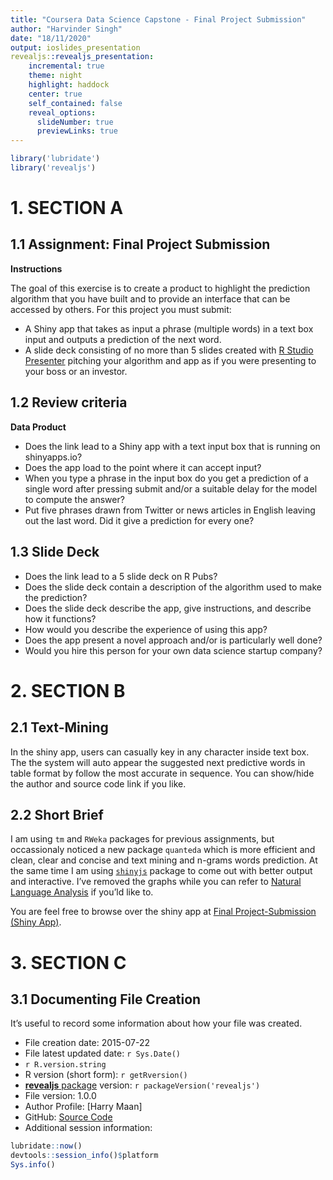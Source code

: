```yaml
---
title: "Coursera Data Science Capstone - Final Project Submission"
author: "Harvinder Singh"
date: "18/11/2020"
output: ioslides_presentation
revealjs::revealjs_presentation:
    incremental: true
    theme: night
    highlight: haddock
    center: true
    self_contained: false
    reveal_options:
      slideNumber: true
      previewLinks: true
---
```



```r
library('lubridate')
library('revealjs')
```

# 1. SECTION A

## 1.1 Assignment: Final Project Submission

**Instructions**

  The goal of this exercise is to create a product to highlight the prediction algorithm that you have built and to provide an interface that can be accessed by others. For this project you must submit:

  - A Shiny app that takes as input a phrase (multiple words) in a text box input and outputs a prediction of the next word.
  - A slide deck consisting of no more than 5 slides created with [R Studio Presenter](https://support.rstudio.com/hc/en-us/articles/200486468-Authoring-R-Presentations) pitching your algorithm and app as if you were presenting to your boss or an investor.

## 1.2 Review criteria

**Data Product**

  - Does the link lead to a Shiny app with a text input box that is running on shinyapps.io?
  - Does the app load to the point where it can accept input?
  - When you type a phrase in the input box do you get a prediction of a single word after pressing submit and/or a suitable delay for the model to compute the answer?
  - Put five phrases drawn from Twitter or news articles in English leaving out the last word. Did it give a prediction for every one?

## 1.3 Slide Deck

  - Does the link lead to a 5 slide deck on R Pubs?
  - Does the slide deck contain a description of the algorithm used to make the prediction?
  - Does the slide deck describe the app, give instructions, and describe how it functions?
  - How would you describe the experience of using this app?
  - Does the app present a novel approach and/or is particularly well done?
  - Would you hire this person for your own data science startup company?

# 2. SECTION B

## 2.1 Text-Mining

  In the shiny app, users can casually key in any character inside text box. The the system will auto appear the suggested next predictive words in table format by follow the most accurate in sequence. You can show/hide the author and source code link if you like.

## 2.2 Short Brief

  I am using `tm` and `RWeka` packages for previous assignments, but occassionaly noticed a new package `quanteda` which is more efficient and clean, clear and concise and text mining and n-grams words prediction. At the same time I am using [`shinyjs`](https://github.com/daattali/shinyjs) package to come out with better output and interactive. I've removed the graphs while you can refer to [Natural Language Analysis](https://beta.rstudioconnect.com/englianhu/Natural-Language-Analysis/) if you'ld like to.

  You are feel free to browse over the shiny app at [Final Project-Submission (Shiny App)](https://harvindermaan4.shinyapps.io/WordPredictor/).

# 3. SECTION C

## 3.1 Documenting File Creation

  It's useful to record some information about how your file was created.
  
  - File creation date: 2015-07-22
  - File latest updated date: `r Sys.Date()`
  - `r R.version.string`
  - R version (short form): `r getRversion()`
  - [**revealjs** package](https://github.com/rstudio/revealjs) version: `r packageVersion('revealjs')`
  - File version: 1.0.0
  - Author Profile: [Harry Maan]
  - GitHub: [Source Code](https://github.com/harry-maan/Word-Predictor-Final-Submission/upload/main)
  - Additional session information:

```r
lubridate::now()
devtools::session_info()$platform
Sys.info()
```
